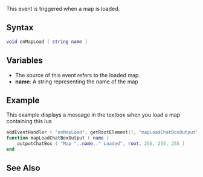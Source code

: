 {{Warning|'''This event no longer exists'''. Map loads are synchronous (they finish before the script continues).|true}}

This event is triggered when a map is loaded.

==Syntax== 
<syntaxhighlight lang="lua">
void onMapLoad ( string name )
</syntaxhighlight> 

==Variables==
* The source of this event refers to the loaded map.
*'''name''': A string representing the name of the map

==Example==
This example displays a message in the textbox when you load a map containing this lua
<syntaxhighlight lang="lua">
addEventHandler ( "onMapLoad", getRootElement(), "mapLoadChatBoxOutput" )
function mapLoadChatBoxOutput ( name )
	outputChatBox ( "Map "..name.." Loaded", root, 255, 255, 255 )
end
</syntaxhighlight>

==See Also==
{{Map_functions}}